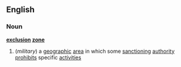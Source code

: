 ==English==
===Noun===
'''[[exclusion]] [[zone]]'''
#(''military'') a [[geographic]] [[area]] in which some [[sanctioning]] [[authority]] [[prohibit]]s specific [[activities]]